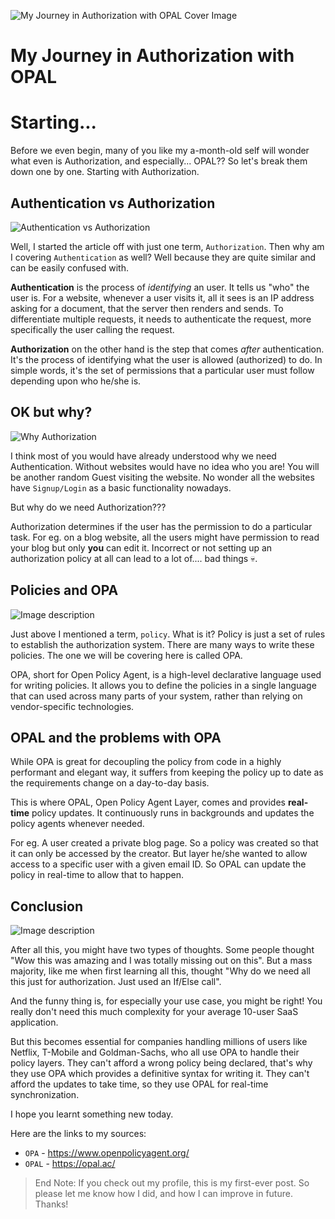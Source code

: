 
![My Journey in Authorization with OPAL Cover Image](https://media2.dev.to/dynamic/image/width=1000,height=420,fit=cover,gravity=auto,format=auto/https%3A%2F%2Fdev-to-uploads.s3.amazonaws.com%2Fuploads%2Farticles%2Flolxym550zusla14jj4y.png)

# My Journey in Authorization with OPAL

# Starting...

Before we even begin, many of you like my a-month-old self will wonder what even is Authorization, and especially... OPAL?? So let's break them down one by one. Starting with Authorization.

## Authentication vs Authorization

![Authentication vs Authorization](https://dev-to-uploads.s3.amazonaws.com/uploads/articles/ctcbpynn0b1cwme7ze42.png)

Well, I started the article off with just one term, `Authorization`. Then why am I covering `Authentication` as well? Well because they are quite similar and can be easily confused with.

**Authentication** is the process of _identifying_ an user. It tells us "who" the user is. For a website, whenever a user visits it, all it sees is an IP address asking for a document, that the server then renders and sends. To differentiate multiple requests, it needs to authenticate the request, more specifically the user calling the request.

**Authorization** on the other hand is the step that comes _after_ authentication. It's the process of identifying what the user is allowed (authorized) to do. In simple words, it's the set of permissions that a particular user must follow depending upon who he/she is.

## OK but why?

![Why Authorization](https://dev-to-uploads.s3.amazonaws.com/uploads/articles/ygo1fds4h7233gygvghd.png)

I think most of you would have already understood why we need Authentication. Without websites would have no idea who you are! You will be another random Guest visiting the website. No wonder all the websites have `Signup/Login` as a basic functionality nowadays.

But why do we need Authorization???

Authorization determines if the user has the permission to do a particular task. For eg. on a blog website, all the users might have permission to read your blog but only **you** can edit it. Incorrect or not setting up an authorization policy at all can lead to a lot of.... bad things 💀.

## Policies and OPA

![Image description](https://dev-to-uploads.s3.amazonaws.com/uploads/articles/1c55h9vv2pjzxfj7lif1.png)

Just above I mentioned a term, `policy`. What is it? Policy is just a set of rules to establish the authorization system. There are many ways to write these policies. The one we will be covering here is called OPA.

OPA, short for Open Policy Agent, is a high-level declarative language used for writing policies. It allows you to define the policies in a single language that can used across many parts of your system, rather than relying on vendor-specific technologies.

## OPAL and the problems with OPA

While OPA is great for decoupling the policy from code in a highly performant and elegant way, it suffers from keeping the policy up to date as the requirements change on a day-to-day basis.

This is where OPAL, Open Policy Agent Layer, comes and provides **real-time** policy updates. It continuously runs in backgrounds and updates the policy agents whenever needed.

For eg. A user created a private blog page. So a policy was created so that it can only be accessed by the creator. But layer he/she wanted to allow access to a specific user with a given email ID. So OPAL can update the policy in real-time to allow that to happen.

## Conclusion

![Image description](https://dev-to-uploads.s3.amazonaws.com/uploads/articles/1wnonldramx6rhlef2w6.png)

After all this, you might have two types of thoughts. Some people thought "Wow this was amazing and I was totally missing out on this". But a mass majority, like me when first learning all this, thought "Why do we need all this just for authorization. Just used an If/Else call".

And the funny thing is, for especially your use case, you might be right! You really don't need this much complexity for your average 10-user SaaS application.

But this becomes essential for companies handling millions of users like Netflix, T-Mobile and Goldman-Sachs, who all use OPA to handle their policy layers. They can't afford a wrong policy being declared, that's why they use OPA which provides a definitive syntax for writing it. They can't afford the updates to take time, so they use OPAL for real-time synchronization.

I hope you learnt something new today.

Here are the links to my sources:

- `OPA` - https://www.openpolicyagent.org/
- `OPAL` - https://opal.ac/

> End Note: If you check out my profile, this is my first-ever post. So please let me know how I did, and how I can improve in future. Thanks!

<OriginalPost
  text="Checkout the original post on Dev.to"
  link="https://dev.to/chiragagg5k/my-journey-in-authorization-with-opal-1072"
/>
